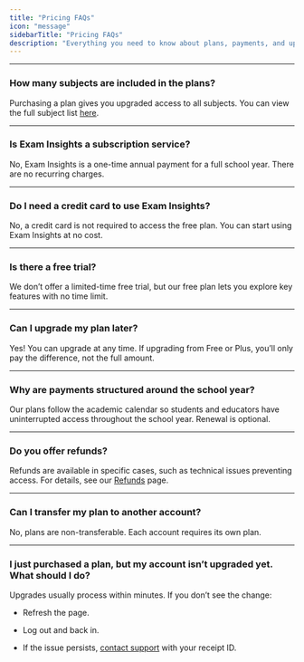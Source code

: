 ```yaml
---
title: "Pricing FAQs"
icon: "message"
sidebarTitle: "Pricing FAQs"
description: "Everything you need to know about plans, payments, and upgrades."
---
```


***

### How many subjects are included in the plans?

Purchasing a plan gives you upgraded access to all subjects. You can view the full subject list [here](/getting_started/about#subjects-%26-syllabus-alignment).&#x20;

***

### Is Exam Insights a subscription service?

No, Exam Insights is a one-time annual payment for a full school year. There are no recurring charges.

***

### Do I need a credit card to use Exam Insights?

No, a credit card is not required to access the free plan. You can start using Exam Insights at no cost.

***

### Is there a free trial?

We don’t offer a limited-time free trial, but our free plan lets you explore key features with no time limit.

***

### Can I upgrade my plan later?

Yes! You can upgrade at any time. If upgrading from Free or Plus, you’ll only pay the difference, not the full amount.

***

### Why are payments structured around the school year?

Our plans follow the academic calendar so students and educators have uninterrupted access throughout the school year. Renewal is optional.

***

### Do you offer refunds?

Refunds are available in specific cases, such as technical issues preventing access. For details, see our [Refunds](/troubleshooting/refunds) page.

***

### Can I transfer my plan to another account?

No, plans are non-transferable. Each account requires its own plan.

***

### I just purchased a plan, but my account isn’t upgraded yet. What should I do?

Upgrades usually process within minutes. If you don’t see the change:

* Refresh the page.

* Log out and back in.

* If the issue persists, [contact support](https://exam-insights.com/help-and-resources/) with your receipt ID.